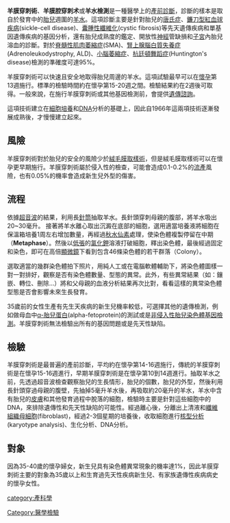 {{medical}}
{{Infobox medical intervention
|  Name       = 羊膜腔穿刺术
| synonyms    = 羊水检测 (AFT)
|  Image      = Amniocentesis.png
|  Caption    = Amniocentesis
|  ICD10      = 
|  ICD9       = {{ICD9proc|75.1}} 
|  MeshID     = D000649
|  MedlinePlus= 003921
|  OtherCodes = 
}}
'''羊膜穿刺術'''、'''羊膜腔穿刺术'''或'''羊水檢測'''是一種醫學上的[[產前診斷|產前診斷]]，診斷的樣本是取自於發育中的[[胎兒|胎兒]]週圍的[[羊水|羊水]]。這項診斷主要是針對胎兒的[[唐氏症|唐氏症]]、[[鐮刀型紅血球疾病|鐮刀型紅血球疾病]](sickle-cell disease)、[[囊腫性纖維化|囊腫性纖維化]](cystic fibrosis)等先天遺傳疾病和單基因遺傳疾病的基因分析，還有胎兒成熟度的鑑定、開放性[[神經|神經]]管缺損和[[子宮|子宮]]內胎兒溶血的診斷。對於[[脊髓性肌肉萎縮症|脊髓性肌肉萎縮症]](SMA)、[[腎上腺腦白質失養症|腎上腺腦白質失養症]](Adrenoleukodystrophy, ALD)、[[小腦萎縮症|小腦萎縮症]]、[[杭廷頓舞蹈症|杭廷頓舞蹈症]](Huntington's disease)檢測的準確度可達95%。

羊膜穿刺術可以快速且安全地取得胎兒周邊的羊水。這項試驗最早可以在[[懷孕|懷孕]]第13週施行。標準的檢驗時間約在懷孕第15-20週之間。檢驗結果約在2週後可取得。一般來說，在施行羊膜穿刺術或其他基因檢測前，會提供[[遺傳諮詢|遺傳諮詢]]。

這項技術建立在[[細胞培養|細胞培養]]和[[DNA|DNA]]分析的基礎上，因此自1966年這兩項技術逐漸發展成熟後，才慢慢建立起來。

==風險==
羊膜穿刺術對於胎兒的安全的風險少於[[絨毛膜取樣術|絨毛膜取樣術]]，但是絨毛膜取樣術可以在懷孕更早期施行。羊膜穿刺術屬於侵入性的檢查，可能會造成0.1-0.2%的[[流產|流產]]風險，也有0.05%的機率會造成新生兒外型的傷害。

==流程==
依據[[醫學超音波檢查|超音波]]的結果，利用長[[針筒|針筒]]抽取羊水。長針頭穿刺母親的腹部，將羊水吸出20~30毫升。
接著將羊水離心取出沉澱在底部的細胞，選用適當培養液將細胞在保溫箱培養1周左右增加數量，再經過[[秋水仙素|秋水仙素]]處理，使染色體複製停留在中期（'''Metaphase'''）。然後以[[低張|低張]]的[[氯化鉀|氯化鉀]]溶液打破細胞，釋出染色體，最後經過固定和染色，即可在高倍[[顯微鏡|顯微鏡]]下看到包含46條染色體的若干群落（Colony）。

選取適當的幾群染色體拍下照片，用純人工或在電腦軟體輔助下，將染色體圖樣一對一對排好，觀察是否有染色體數量、型態的異常。此外，有些異常結果（如：鑲嵌、轉位、刪除...）將和父母親的血液分析結果再次比對，看看這樣的異常染色體型態是否會影響未來生長發育。

35歲前的女性生產有先生天疾病的新生兒機率較低，可選擇其他的遺傳檢測，例如做母血中[[α-胎兒蛋白|α-胎兒蛋白]](alpha-fetoprotein)的測試或是[[非侵入性胎兒染色體基因檢測|非侵入性胎兒染色體基因檢測]]。羊膜穿刺術無法檢驗出所有的基因問題或是先天性缺陷。

==檢驗==
羊膜穿刺術是最普遍的產前診斷，平均約在懷孕第14-16週施行，傳統的羊膜穿刺術是在懷孕15-16週進行，早期羊膜穿刺術是在懷孕第10到14週進行。抽取羊水之前，先透過超音波檢查觀察胎兒的生長情形，胎兒的個數，胎兒的外型，然後利用長針頭穿過母親的腹壁，先抽掉5毫升羊水後，再吸取約20毫升的羊水，羊水中含有胎兒的[[皮膚|皮膚]]和其他發育過程中脫落的細胞，檢驗時主要是針對這些細胞中的DNA，來排除遺傳性和先天性缺陷的可能性。經過離心後，分離出上清液和[[纖維組織母細胞|纖維組織母細胞]](fibroblast)，經過2-3個星期的培養後，收取細胞進行[[核型分析|核型分析]](karyotype analysis)、生化分析、DNA分析。

==對象==
因為35-40歲的懷孕婦女，新生兒具有染色體異常現象的機率達1%，因此羊膜穿刺術主要的對象為35歲以上和生育過先天性疾病新生兒、有家族遺傳性疾病病史的懷孕女性。
{{懷孕和分娩}}

[[category:產科學|category:產科學]]
[[Category:醫學檢驗|Category:醫學檢驗]]